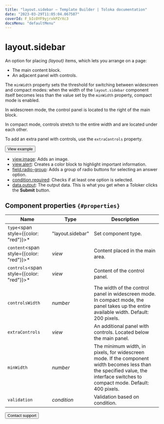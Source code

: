 ```yaml
---
title: "layout.sidebar — Template Builder | Toloka documentation"
date: "2023-03-29T11:05:04.067587"
coverId: F_bIcOYF9yjrxkPZrXc3
docsMenu: "defaultMenu"
---
```


# layout.sidebar

An option for placing _(layout)_ items, which lets you arrange on a page:

- The main content block.
- An adjacent panel with controls.

The `minWidth` property sets the threshold for switching between widescreen and compact modes: when the width of the `layout.sidebar` component itself becomes less than the value set by the `minWidth` property, compact mode is enabled.

In widescreen mode, the control panel is located to the right of the main block.

In compact mode, controls stretch to the entire width and are located under each other.

To add an extra panel with controls, use the `extraControls` property.

<Button themeColor="light" view="default" size="l" type="link" url="https://ya.cc/t/8DLgvKE644n8C6">View example</Button>

<Cut title="Components used in the example">

- [view.image](/docs/template-builder/reference/view.image): Adds an image.
- [view.alert](/docs/template-builder/reference/view.alert): Creates a color block to highlight important information.
- [field.radio-group](/docs/template-builder/reference/field.radio-group): Adds a group of radio buttons for selecting an answer option.
- [condition.required](/docs/template-builder/reference/condition.required): Checks if at least one option is selected.
- [data.output](/docs/template-builder/operations/work-with-data): The output data. This is what you get when a Toloker clicks the **Submit** button.

</Cut>

## Component properties `{#properties}`


**Name** | **Type** | **Description**
----- | ----- | -----
`type`<span style={{color: "red"}}>\*</span> | "layout.sidebar" | Set component type.
`content`<span style={{color: "red"}}>\*</span> | _view_ | Content placed in the main area.
`controls`<span style={{color: "red"}}>\*</span> | _view_ | Content of the control panel.
`controlsWidth` | _number_ | The width of the control panel in widescreen mode. In compact mode, the panel takes up the entire available width. Default: 200 pixels.
`extraControls` | _view_ | An additional panel with controls. Located below the main panel.
`minWidth` | _number_ | The minimum width, in pixels, for widescreen mode. If the component width becomes less than the specified value, the interface switches to compact mode. Default: 400 pixels.
`validation` | _condition_ | Validation based on condition.

<Button themeColor="light" view="default" size="l" type="link" url="/docs/guide/troubleshooting/support?form-source=template-builder-reference-layout-sidebar">Contact support</Button>